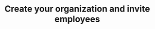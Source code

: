 ---
title: "Create your organization and invite employees"
description: "Create your organization with you as the first user, then invite coworkers to join you."
icon: "1"
---